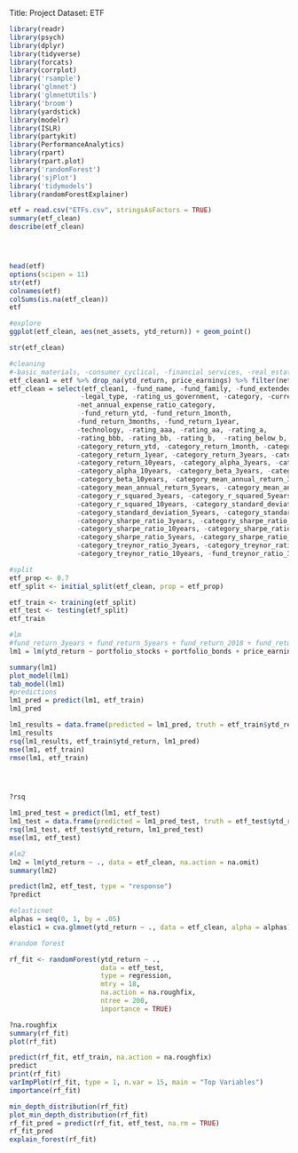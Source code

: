 Title: Project
Dataset: ETF

```r
library(readr)
library(psych)
library(dplyr)
library(tidyverse)
library(forcats)
library(corrplot)
library('rsample')
library('glmnet')
library('glmnetUtils')
library('broom')
library(yardstick)
library(modelr)
library(ISLR)
library(partykit)
library(PerformanceAnalytics)
library(rpart)       
library(rpart.plot)  
library('randomForest')
library('sjPlot')
library('tidymodels')
library(randomForestExplainer)
```

```r

etf = read.csv("ETFs.csv", stringsAsFactors = TRUE)
summary(etf_clean)
describe(etf_clean)




head(etf)
options(scipen = 11)
str(etf)
colnames(etf)
colSums(is.na(etf_clean))
etf
```
```r
#explore
ggplot(etf_clean, aes(net_assets, ytd_return)) + geom_point()

str(etf_clean)
```

```r
#cleaning
#-basic_materials, -consumer_cyclical, -financial_services, -real_estate, -consumer_defensive, -healthcare, -utilities, -communication_services, -energy, -industrials,
etf_clean1 = etf %>% drop_na(ytd_return, price_earnings) %>% filter(net_assets < 5000000000000)
etf_clean = select(etf_clean1, -fund_name, -fund_family, -fund_extended_name,
                  -legal_type, -rating_us_government, -category, -currency,
                 -net_annual_expense_ratio_category, 
                  -fund_return_ytd, -fund_return_1month, 
                 -fund_return_3months, -fund_return_1year,
                 -technology, -rating_aaa, -rating_aa, -rating_a, 
                 -rating_bbb, -rating_bb, -rating_b,  -rating_below_b, -rating_others,
                 -category_return_ytd, -category_return_1month, -category_return_3months,
                 -category_return_1year, -category_return_3years, -category_return_5years,
                 -category_return_10years, -category_alpha_3years, -category_alpha_5years,
                 -category_alpha_10years, -category_beta_3years, -category_beta_5years,
                 -category_beta_10years, -category_mean_annual_return_3years,
                 -category_mean_annual_return_5years, -category_mean_annual_return_10years,
                 -category_r_squared_3years, -category_r_squared_5years,
                 -category_r_squared_10years, -category_standard_deviation_3years,
                 -category_standard_deviation_5years, -category_standard_deviation_10years,
                 -category_sharpe_ratio_3years, -category_sharpe_ratio_5years,
                 -category_sharpe_ratio_10years, -category_sharpe_ratio_3years, 
                 -category_sharpe_ratio_5years, -category_sharpe_ratio_10years, 
                 -category_treynor_ratio_3years, -category_treynor_ratio_5years,
                 -category_treynor_ratio_10years, -fund_treynor_ratio_3years)

```



```r
#split
etf_prop <- 0.7
etf_split <- initial_split(etf_clean, prop = etf_prop)

etf_train <- training(etf_split)
etf_test <- testing(etf_split)
etf_train
```

```r
#lm
#fund_return_3years + fund_return_5years + fund_return_2018 + fund_return_2017 + fund_return_2016 + fund_return_2015 + fund_return_2014 + fund_return_2013  + fund_return_2011  + fund_alpha_3years
lm1 = lm(ytd_return ~ portfolio_stocks + portfolio_bonds + price_earnings + price_cashflow + fund_return_3years + fund_return_5years + fund_return_2018 + fund_return_2017 + fund_return_2016 + basic_materials + consumer_cyclical + financial_services + real_estate + consumer_defensive + healthcare + utilities + communication_services + energy + industrials + fund_mean_annual_return_3years + fund_beta_3years + fund_sharpe_ratio_3years, data = etf_train)

summary(lm1)
plot_model(lm1)
tab_model(lm1)
#predictions
lm1_pred = predict(lm1, etf_train)
lm1_pred

lm1_results = data.frame(predicted = lm1_pred, truth = etf_train$ytd_return)
lm1_results
rsq(lm1_results, etf_train$ytd_return, lm1_pred)
mse(lm1, etf_train)
rmse(lm1, etf_train)




?rsq

lm1_pred_test = predict(lm1, etf_test)
lm1_test = data.frame(predicted = lm1_pred_test, truth = etf_test$ytd_return)
rsq(lm1_test, etf_test$ytd_return, lm1_pred_test)
mse(lm1, etf_test)
```

```r
#lm2
lm2 = lm(ytd_return ~ ., data = etf_clean, na.action = na.omit)
summary(lm2)

predict(lm2, etf_test, type = "response")
?predict
```





```r
#elasticnet
alphas = seq(0, 1, by = .05)
elastic1 = cva.glmnet(ytd_return ~ ., data = etf_clean, alpha = alphas)

```

```r
#random forest

rf_fit <- randomForest(ytd_return ~ ., 
                       data = etf_test,
                       type = regression,
                       mtry = 18,
                       na.action = na.roughfix,
                       ntree = 200, 
                       importance = TRUE)

?na.roughfix
summary(rf_fit)
plot(rf_fit)

predict(rf_fit, etf_train, na.action = na.roughfix)
predict
print(rf_fit)
varImpPlot(rf_fit, type = 1, n.var = 15, main = "Top Variables")
importance(rf_fit)

min_depth_distribution(rf_fit)
plot_min_depth_distribution(rf_fit)
rf_fit_pred = predict(rf_fit, etf_test, na.rm = TRUE)
rf_fit_pred
explain_forest(rf_fit)
```

